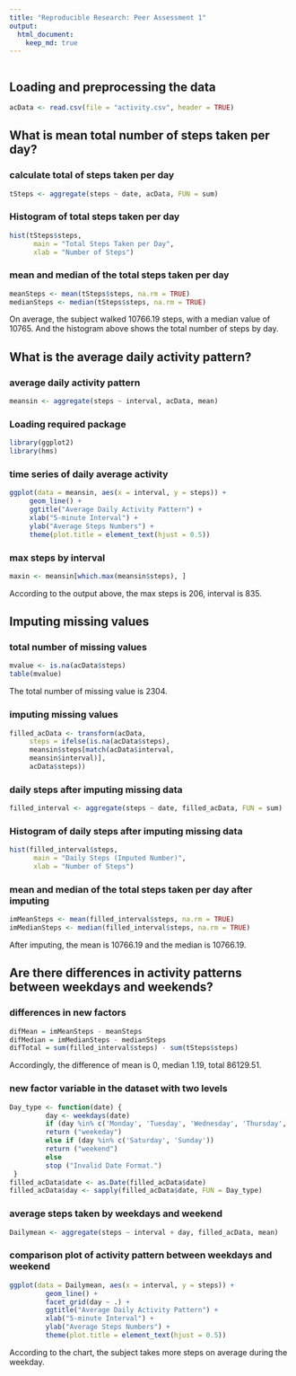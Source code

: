 ```yaml
---
title: "Reproducible Research: Peer Assessment 1"
output: 
  html_document:
    keep_md: true
---
```


```r
```

## Loading and preprocessing the data

```r
acData <- read.csv(file = "activity.csv", header = TRUE)
```

## What is mean total number of steps taken per day?

### calculate total of steps taken per day

```r
tSteps <- aggregate(steps ~ date, acData, FUN = sum)
```

### Histogram of total steps taken per day

```r
hist(tSteps$steps,
      main = "Total Steps Taken per Day",
      xlab = "Number of Steps")
```

### mean and median of the total steps taken per day

```r
meanSteps <- mean(tSteps$steps, na.rm = TRUE)
medianSteps <- median(tSteps$steps, na.rm = TRUE)
```

On average, the subject walked 10766.19 steps, with a median value of 10765. And the histogram above shows the total number of steps by day.

## What is the average daily activity pattern?

### average daily activity pattern

```r
meansin <- aggregate(steps ~ interval, acData, mean)
```

### Loading required package

```r

library(ggplot2)
library(hms)
```

### time series of daily average activity

```r
ggplot(data = meansin, aes(x = interval, y = steps)) +
     geom_line() +
     ggtitle("Average Daily Activity Pattern") +
     xlab("5-minute Interval") +
     ylab("Average Steps Numbers") +
     theme(plot.title = element_text(hjust = 0.5))
```

### max steps by interval

```r
maxin <- meansin[which.max(meansin$steps), ]
```
According to the output above, the max steps is 206, interval is 835.

## Imputing missing values

### total number of missing values

```r
mvalue <- is.na(acData$steps)
table(mvalue)
```
The total number of missing value is 2304.

### imputing missing values

```r
filled_acData <- transform(acData,
     steps = ifelse(is.na(acData$steps),
     meansin$steps[match(acData$interval,
     meansin$interval)],
     acData$steps))
```

### daily steps after imputing missing data

```r
filled_interval <- aggregate(steps ~ date, filled_acData, FUN = sum)
```

### Histogram of daily steps after imputing missing data

```r
hist(filled_interval$steps,
      main = "Daily Steps (Imputed Number)",
      xlab = "Number of Steps")
```

### mean and median of the total steps taken per day after imputing

```r
imMeanSteps <- mean(filled_interval$steps, na.rm = TRUE)
imMedianSteps <- median(filled_interval$steps, na.rm = TRUE)
```
After imputing, the mean is 10766.19 and the median is 10766.19.

## Are there differences in activity patterns between weekdays and weekends?

### differences in new factors

```r
difMean = imMeanSteps - meanSteps
difMedian = imMedianSteps - medianSteps
difTotal = sum(filled_interval$steps) - sum(tSteps$steps)
```

Accordingly, the difference of mean is 0, median 1.19, total 86129.51.

### new factor variable in the dataset with two levels

```r
Day_type <- function(date) {
         day <- weekdays(date)
         if (day %in% c('Monday', 'Tuesday', 'Wednesday', 'Thursday', 'Friday'))
         return ("weekeday")
         else if (day %in% c('Saturday', 'Sunday'))
         return ("weekend")
         else
         stop ("Invalid Date Format.")
 }
filled_acData$date <- as.Date(filled_acData$date)
filled_acData$day <- sapply(filled_acData$date, FUN = Day_type)
 ```
 
### average steps taken by weekdays and weekend
```r
Dailymean <- aggregate(steps ~ interval + day, filled_acData, mean)
```

### comparison plot of activity pattern between weekdays and weekend
```r
ggplot(data = Dailymean, aes(x = interval, y = steps)) +
         geom_line() +
         facet_grid(day ~ .) +
         ggtitle("Average Daily Activity Pattern") +
         xlab("5-minute Interval") +
         ylab("Average Steps Numbers") +
         theme(plot.title = element_text(hjust = 0.5))
```

According to the chart, the subject takes more steps on average during the weekday.
